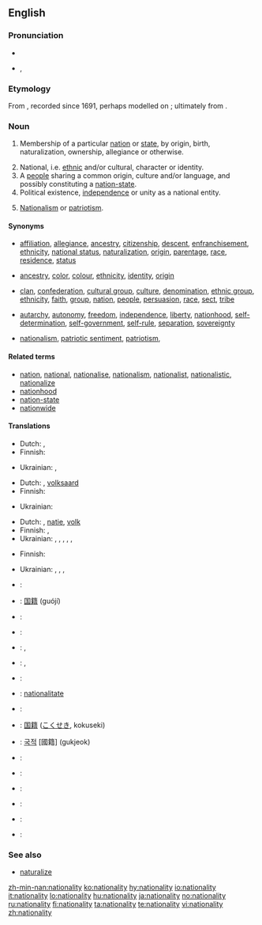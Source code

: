 ==English==

===Pronunciation===
* {{IPA|ˌnæʃəˈnælɪti}}
* {{hyphenation|na|tion|al|i|ty}}, {{hyphenation|na|tion|al|ity|caption= }}

===Etymology===
From {{suffix|national|ity}}, recorded since 1691, perhaps modelled on {{etyl|fr}} {{term|nationalité|lang=fr}}; ultimately from {{etyl|la}} {{term|natio||nation, people|lang=la}}.

===Noun===
{{en-noun|nationalit|ies}}

# {{rfc-sense}} Membership of a particular [[nation]] or [[state]], by origin, birth, naturalization, ownership, allegiance or otherwise.
# National, i.e. [[ethnic]] and/or cultural, character or identity.
# A [[people]] sharing a common origin, culture and/or language, and possibly constituting a [[nation-state]].
# Political existence, [[independence]] or unity as a national entity.
# {{archaic}} [[nationalism|Nationalism]] or [[patriotism]].

====Synonyms====
* {{sense|membership of a nation or state}} [[affiliation]], [[allegiance]], [[ancestry]], [[citizenship]], [[descent]], [[enfranchisement]], [[ethnicity]], [[national status]], [[naturalization]], [[origin]], [[parentage]], [[race]], [[residence]], [[status]]
* {{sense|national character or identity}} [[ancestry]], [[color]], [[colour]], [[ethnicity]], [[identity]], [[origin]]
* {{sense|a people}} [[clan]], [[confederation]], [[cultural group]], [[culture]], [[denomination]], [[ethnic group]], [[ethnicity]], [[faith]], [[group]], [[nation]], [[people]], [[persuasion]], [[race]], [[sect]], [[tribe]]
* {{sense|political existence as a national entity}} [[autarchy]], [[autonomy]], [[freedom]], [[independence]], [[liberty]], [[nationhood]], [[self-determination]], [[self-government]], [[self-rule]], [[separation]], [[sovereignty]]
* {{sense|nationalism}} [[nationalism]], [[patriotic sentiment]], [[patriotism]],

====Related terms====
* [[nation]], [[national]], [[nationalise]], [[nationalism]], [[nationalist]], [[nationalistic]], [[nationalize]]
* [[nationhood]]
* [[nation-state]]
* [[nationwide]]

====Translations====
{{trans-top|membership of a nation or state}}
* Dutch: {{t-|nl|nationaliteit|f}}, {{t+|nl|staatsburgerschap|n}}
* Finnish: {{t|fi|kansallisuus}}
{{trans-mid}}
* Ukrainian: {{t-|uk|народність|tr=naródnist’|sc=Cyrl}}, {{t-|uk|походження|tr=poxódžennja|sc=Cyrl}}
{{trans-bottom}}

{{trans-top|national character or identity}}
* Dutch: {{t-|nl|nationaliteit|f}}, [[volksaard]]
* Finnish: {{t|fi|kansallisuus}}
{{trans-mid}}
* Ukrainian: {{t+|uk|національність|tr=nacionál’nist’|sc=Cyrl}}
{{trans-bottom}}

{{trans-top|people belonging to a nation or state}}
* Dutch: {{t-|nl|nationaliteit|f}}, [[natie]], [[volk]]
* Finnish: {{t|fi|kansa}}, {{t|fi|kansakunta}}
* Ukrainian: {{t+|uk|нарід|tr=nárid|sc=Cyrl}}, {{t-|uk|народ|tr=národ|sc=Cyrl}}, {{t-|uk|плем'я|tr=plem”já|sc=Cyrl}}, {{t+|uk|нація|tr=nácija|sc=Cyrl}}, {{t-|uk|люд|tr=ljud|sc=Cyrl}}, {{t-|uk|етнос|tr=étnos|sc=Cyrl}}
{{trans-mid}}
{{trans-bottom}}

{{trans-top|political existence as a national entity}}
* Finnish: {{t|fi|kansallinen}} {{t|fi|olemassaolo}}
{{trans-mid}}
* Ukrainian: {{t+|uk|національність|tr=nacionál’nist’|sc=Cyrl}}, {{t+|uk|незалежність|tr=nezaléžnist’|sc=Cyrl}}, {{t-|uk|самостійність|tr=samostíjnist’|sc=Cyrl}}, {{t+|uk|автономія|tr=avtonómija|sc=Cyrl}}
{{trans-bottom}}

{{trans-see|nationalism}}

{{checktrans-top|citizenship}}
* {{ttbc|Arabic}}: {{t|ar|جنسية|f|sc=Arab|tr=jensíya}}
* {{ttbc|Chinese}}: [[国籍]] (guójí)
* {{ttbc|Czech}}: {{t-|cs|národnost|f}}
* {{ttbc|French}}: {{t+|fr|nationalité|f}}
* {{ttbc|German}}: {{t-|de|Nationalität|f}}, {{t-|de|Staatsbürgerschaft|f}}
* {{ttbc|Hungarian}}: {{t+|hu|nemzetiség}}, {{t+|hu|állampolgárság}}
* {{ttbc|Indonesian}}: {{t-|id|kewarganegaraan|xs=Indonesian}}
* {{ttbc|Interlingua}}: [[nationalitate]]
{{trans-mid}}
* {{ttbc|Italian}}: {{t+|it|nazionalità|f}}
* {{ttbc|Japanese}}: [[国籍]] ([[こくせき]], kokuseki)
* {{ttbc|Korean}}: [[국적]] [國籍] (gukjeok)
* {{ttbc|Polish}}: {{t+|pl|narodowość|f}}
* {{ttbc|Portuguese}}: {{t+|pt|nacionalidade|f}}
* {{ttbc|Russian}}: {{t|ru|национальность|f|sc=Cyrl|tr=natsionál’nost’}}
* {{ttbc|Spanish}}: {{t+|es|nacionalidad|f}}
* {{ttbc|Swedish}}: {{t|sv|nationalitet|c}}
* {{ttbc|Telugu}}: {{t|te|జాతీయత|tr=jaateeyata}}
{{trans-bottom}}

===See also===
* [[naturalize]]

[[zh-min-nan:nationality]]
[[ko:nationality]]
[[hy:nationality]]
[[io:nationality]]
[[it:nationality]]
[[lo:nationality]]
[[hu:nationality]]
[[ja:nationality]]
[[no:nationality]]
[[ru:nationality]]
[[fi:nationality]]
[[ta:nationality]]
[[te:nationality]]
[[vi:nationality]]
[[zh:nationality]]
